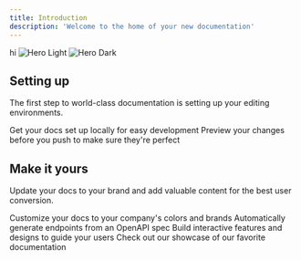 ```yaml
---
title: Introduction
description: 'Welcome to the home of your new documentation'
---
```

hi
<img
  className="block dark:hidden"
  src="/images/hero-light.svg"
  alt="Hero Light"
/>
<img
  className="hidden dark:block"
  src="/images/hero-dark.svg"
  alt="Hero Dark"
/>

## Setting up

The first step to world-class documentation is setting up your editing environments.

<CardGroup cols={2}>
  <Card
    title="Edit Your Docs"
    icon="pen-to-square"
    href="https://mintlify.com/docs/quickstart"
  >
    Get your docs set up locally for easy development
  </Card>
  <Card
    title="Preview Changes"
    icon="image"
    href="https://mintlify.com/docs/development"
  >
    Preview your changes before you push to make sure they're perfect
  </Card>
</CardGroup>

## Make it yours

Update your docs to your brand and add valuable content for the best user conversion.

<CardGroup cols={2}>
  <Card
    title="Customize Style"
    icon="palette"
    href="https://mintlify.com/docs/settings/global"
  >
    Customize your docs to your company's colors and brands
  </Card>
  <Card
    title="Reference APIs"
    icon="code"
    href="https://mintlify.com/docs/api-playground/openapi"
  >
    Automatically generate endpoints from an OpenAPI spec
  </Card>
  <Card
    title="Add Components"
    icon="screwdriver-wrench"
    href="https://mintlify.com/docs/components/accordion"
  >
    Build interactive features and designs to guide your users
  </Card>
  <Card
    title="Get Inspiration"
    icon="stars"
    href="https://mintlify.com/customers"
  >
    Check out our showcase of our favorite documentation
  </Card>
</CardGroup>
